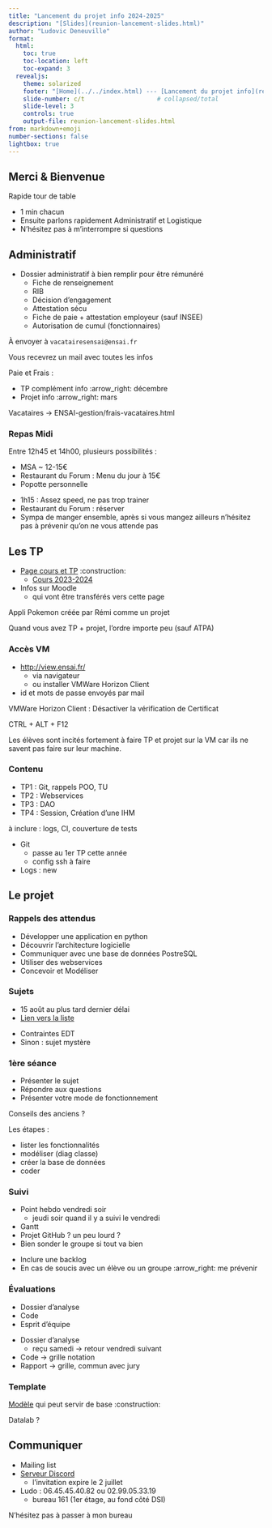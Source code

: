 ```yaml
---
title: "Lancement du projet info 2024-2025"
description: "[Slides](reunion-lancement-slides.html)"
author: "Ludovic Deneuville"
format:
  html:
    toc: true
    toc-location: left
    toc-expand: 3
  revealjs:
    theme: solarized
    footer: "[Home](../../index.html) --- [Lancement du projet info](reunion-lancement.qmd)"
    slide-number: c/t                    # collapsed/total
    slide-level: 3
    controls: true
    output-file: reunion-lancement-slides.html
from: markdown+emoji
number-sections: false
lightbox: true
---
```


## Merci & Bienvenue

Rapide tour de table

:::{.notes}
- 1 min chacun
- Ensuite parlons rapidement Administratif et Logistique
- N'hésitez pas à m'interrompre si questions
:::

## Administratif {.smaller}

- Dossier administratif à bien remplir pour être rémunéré
  - Fiche de renseignement
  - RIB
  - Décision d'engagement
  - Attestation sécu
  - Fiche de paie + attestation employeur (sauf INSEE)
  - Autorisation de cumul (fonctionnaires)

À envoyer à `vacatairesensai@ensai.fr`

:::{.notes}
Vous recevrez un mail avec toutes les infos

Paie et Frais :

- TP complément info :arrow_right: décembre
- Projet info :arrow_right: mars

Vacataires -> ENSAI-gestion/frais-vacataires.html
:::

### Repas Midi

Entre 12h45 et 14h00, plusieurs possibilités :

- MSA ~ 12-15€
- Restaurant du Forum : Menu du jour à 15€
- Popotte personnelle

:::{.notes}
- 1h15 : Assez speed, ne pas trop trainer
- Restaurant du Forum : réserver
- Sympa de manger ensemble, après si vous mangez ailleurs n'hésitez pas à prévenir qu'on ne vous attende pas
:::

## Les TP

- [Page cours et TP](https://ludo2ne.github.io/ENSAI-2A-complements-info/){target="_blank"} :construction:
  - [Cours 2023-2024](https://ludo2ne.github.io/ENSAI-2A-complement-info/){target="_blank"}
- Infos sur Moodle 
  - qui vont être transférés vers cette page 

:::{.notes}
Appli Pokemon créée par Rémi comme un projet

Quand vous avez TP + projet, l'ordre importe peu (sauf ATPA)
:::

### Accès VM

- <http://view.ensai.fr/>{target="_blank"}
  - via navigateur
  - ou installer VMWare Horizon Client
- id et mots de passe envoyés par mail

:::{.notes}
VMWare Horizon Client : Désactiver la vérification de Certificat

CTRL + ALT + F12

Les élèves sont incités fortement à faire TP et projet sur la VM car ils ne savent pas faire sur leur machine.
:::

### Contenu

- TP1 : Git, rappels POO, TU
- TP2 : Webservices
- TP3 : DAO
- TP4 : Session, Création d'une IHM

à inclure : logs, CI, couverture de tests

:::{.notes}
- Git 
  - passe au 1er TP cette année
  - config ssh à faire
- Logs : new
:::

## Le projet

### Rappels des attendus

- Développer une application en python
- Découvrir l'architecture logicielle
- Communiquer avec une base de données PostreSQL
- Utiliser des webservices
- Concevoir et Modéliser

### Sujets

- 15 août au plus tard dernier délai
- [Lien vers la liste](https://hackmd.io/qpcWPXGiSpi2kXOEJY41SQ){target="_blank"}

:::{.notes}
- Contraintes EDT
- Sinon : sujet mystère
:::

### 1ère séance

- Présenter le sujet
- Répondre aux questions
- Présenter votre mode de fonctionnement

:::{.notes}
Conseils des anciens ?

Les étapes :

- lister les fonctionnalités
- modéliser (diag classe)
- créer la base de données
- coder
:::

### Suivi

- Point hebdo vendredi soir
  - jeudi soir quand il y a suivi le vendredi
- Gantt
- Projet GitHub ? un peu lourd ?
- Bien sonder le groupe si tout va bien

:::{.notes}
- Inclure une backlog 
- En cas de soucis avec un élève ou un groupe :arrow_right: me prévenir
:::

### Évaluations

- Dossier d'analyse
- Code
- Esprit d'équipe

:::{.notes}
- Dossier d'analyse
  - reçu samedi -> retour vendredi suivant
- Code -> grille notation
- Rapport -> grille, commun avec jury
:::


### Template

[Modèle](https://github.com/ludo2ne/ENSAI-2A-projet-info-template){target="_blank"} qui peut servir de base :construction:

:::{.notes}
Datalab ?
:::


## Communiquer

- Mailing list
- [Serveur Discord](https://discord.gg/dWg4mwEK){target="_blank"}
  - l'invitation expire le 2 juillet
- Ludo : 06.45.45.40.82 ou 02.99.05.33.19
  - bureau 161 (1er étage, au fond côté DSI)

:::{.notes}
N'hésitez pas à passer à mon bureau
:::
